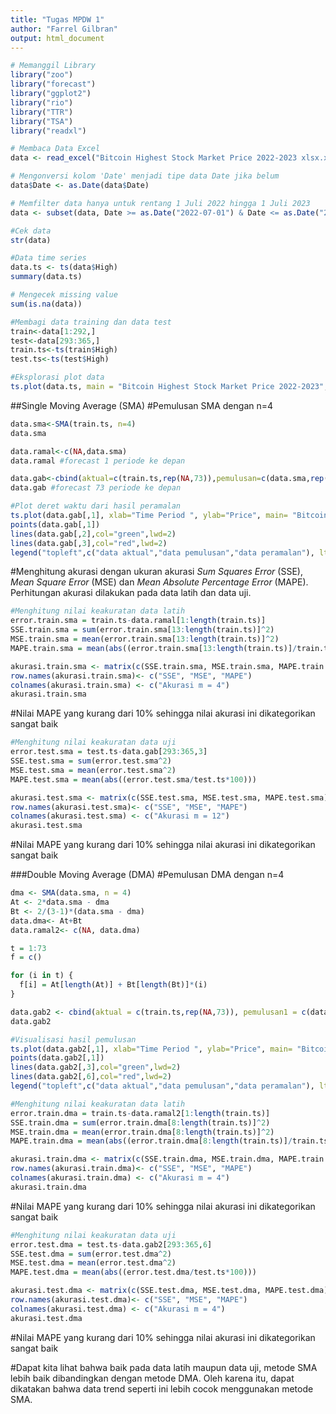 ```yaml
---
title: "Tugas MPDW 1"
author: "Farrel Gilbran"
output: html_document
---
```


```r
# Memanggil Library
library("zoo")
library("forecast")
library("ggplot2")
library("rio")
library("TTR")
library("TSA")
library("readxl")
```

```r
# Membaca Data Excel
data <- read_excel("Bitcoin Highest Stock Market Price 2022-2023 xlsx.xlsx")

# Mengonversi kolom 'Date' menjadi tipe data Date jika belum
data$Date <- as.Date(data$Date)

# Memfilter data hanya untuk rentang 1 Juli 2022 hingga 1 Juli 2023
data <- subset(data, Date >= as.Date("2022-07-01") & Date <= as.Date("2023-06-30"))

#Cek data
str(data)
```

```r
#Data time series
data.ts <- ts(data$High)
summary(data.ts)
```

```r
# Mengecek missing value
sum(is.na(data))
```

```r
#Membagi data training dan data test
train<-data[1:292,]
test<-data[293:365,]
train.ts<-ts(train$High)
test.ts<-ts(test$High)

```


```r
#Eksplorasi plot data
ts.plot(data.ts, main = "Bitcoin Highest Stock Market Price 2022-2023", ylab = "Price",xlab="Time Period" , lwd = 1.5)

```

##Single Moving Average (SMA)
#Pemulusan SMA dengan n=4
```r
data.sma<-SMA(train.ts, n=4)
data.sma
```

```r
data.ramal<-c(NA,data.sma)
data.ramal #forecast 1 periode ke depan

```

```r
data.gab<-cbind(aktual=c(train.ts,rep(NA,73)),pemulusan=c(data.sma,rep(NA,73)),ramalan=c(data.ramal,rep(data.ramal[length(data.ramal)],72)))
data.gab #forecast 73 periode ke depan

```

```r
#Plot deret waktu dari hasil peramalan
ts.plot(data.gab[,1], xlab="Time Period ", ylab="Price", main= "Bitcoin Highest Stock Market Price 2022-2023 with SMA N=4")
points(data.gab[,1])
lines(data.gab[,2],col="green",lwd=2)
lines(data.gab[,3],col="red",lwd=2)
legend("topleft",c("data aktual","data pemulusan","data peramalan"), lty=8, col=c("black","green","red"), cex=0.6)

```

#Menghitung akurasi dengan ukuran akurasi *Sum Squares Error* (SSE), *Mean Square Error* (MSE) dan *Mean Absolute Percentage Error* (MAPE). Perhitungan akurasi dilakukan pada data latih dan data uji.
```r
#Menghitung nilai keakuratan data latih
error.train.sma = train.ts-data.ramal[1:length(train.ts)]
SSE.train.sma = sum(error.train.sma[13:length(train.ts)]^2)
MSE.train.sma = mean(error.train.sma[13:length(train.ts)]^2)
MAPE.train.sma = mean(abs((error.train.sma[13:length(train.ts)]/train.ts[13:length(train.ts)])*100))

akurasi.train.sma <- matrix(c(SSE.train.sma, MSE.train.sma, MAPE.train.sma))
row.names(akurasi.train.sma)<- c("SSE", "MSE", "MAPE")
colnames(akurasi.train.sma) <- c("Akurasi m = 4")
akurasi.train.sma

```
#Nilai MAPE yang kurang dari 10% sehingga nilai akurasi ini dikategorikan sangat baik


```r
#Menghitung nilai keakuratan data uji
error.test.sma = test.ts-data.gab[293:365,3]
SSE.test.sma = sum(error.test.sma^2)
MSE.test.sma = mean(error.test.sma^2)
MAPE.test.sma = mean(abs((error.test.sma/test.ts*100)))

akurasi.test.sma <- matrix(c(SSE.test.sma, MSE.test.sma, MAPE.test.sma))
row.names(akurasi.test.sma)<- c("SSE", "MSE", "MAPE")
colnames(akurasi.test.sma) <- c("Akurasi m = 12")
akurasi.test.sma

```
#Nilai MAPE yang kurang dari 10% sehingga nilai akurasi ini dikategorikan sangat baik


###Double Moving Average (DMA)
#Pemulusan DMA dengan n=4
```r
dma <- SMA(data.sma, n = 4)
At <- 2*data.sma - dma
Bt <- 2/(3-1)*(data.sma - dma)
data.dma<- At+Bt
data.ramal2<- c(NA, data.dma)

t = 1:73
f = c()

for (i in t) {
  f[i] = At[length(At)] + Bt[length(Bt)]*(i)
}

data.gab2 <- cbind(aktual = c(train.ts,rep(NA,73)), pemulusan1 = c(data.sma,rep(NA,73)),pemulusan2 = c(data.dma, rep(NA,73)),At = c(At, rep(NA,73)), Bt = c(Bt,rep(NA,73)),ramalan = c(data.ramal2, f[-1]))
data.gab2

```

```r
#Visualisasi hasil pemulusan
ts.plot(data.gab2[,1], xlab="Time Period ", ylab="Price", main= "Bitcoin Highest Stock Market Price 2022-2023 with DMA N=4")
points(data.gab2[,1])
lines(data.gab2[,3],col="green",lwd=2)
lines(data.gab2[,6],col="red",lwd=2)
legend("topleft",c("data aktual","data pemulusan","data peramalan"), lty=8, col=c("black","green","red"), cex=0.6)

```

```r
#Menghitung nilai keakuratan data latih
error.train.dma = train.ts-data.ramal2[1:length(train.ts)]
SSE.train.dma = sum(error.train.dma[8:length(train.ts)]^2)
MSE.train.dma = mean(error.train.dma[8:length(train.ts)]^2)
MAPE.train.dma = mean(abs((error.train.dma[8:length(train.ts)]/train.ts[8:length(train.ts)])*100))

akurasi.train.dma <- matrix(c(SSE.train.dma, MSE.train.dma, MAPE.train.dma))
row.names(akurasi.train.dma)<- c("SSE", "MSE", "MAPE")
colnames(akurasi.train.dma) <- c("Akurasi m = 4")
akurasi.train.dma

```
#Nilai MAPE yang kurang dari 10% sehingga nilai akurasi ini dikategorikan sangat baik

```r
#Menghitung nilai keakuratan data uji
error.test.dma = test.ts-data.gab2[293:365,6]
SSE.test.dma = sum(error.test.dma^2)
MSE.test.dma = mean(error.test.dma^2)
MAPE.test.dma = mean(abs((error.test.dma/test.ts*100)))

akurasi.test.dma <- matrix(c(SSE.test.dma, MSE.test.dma, MAPE.test.dma))
row.names(akurasi.test.dma)<- c("SSE", "MSE", "MAPE")
colnames(akurasi.test.dma) <- c("Akurasi m = 4")
akurasi.test.dma
```
#Nilai MAPE yang kurang dari 10% sehingga nilai akurasi ini dikategorikan sangat baik

#Dapat kita lihat bahwa baik pada data latih maupun data uji, metode SMA lebih baik dibandingkan dengan metode DMA. Oleh karena itu, dapat dikatakan bahwa data trend seperti ini lebih cocok menggunakan metode SMA.
